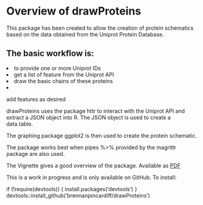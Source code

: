 # Overview of drawProteins
This package has been created to allow the creation of protein schematics based on the data obtained from the Uniprot Protein Database. 

## The basic workflow is:
<li> to provide one or more Uniprot IDs
<li> get a list of feature from the Uniprot API
<li> draw the basic chains of these proteins
<li> add features as desired

drawProteins uses the package httr to interact with the Uniprot API and extract a JSON object into R. The JSON object is used to create a data.table. 

The graphing package ggplot2 is then used to create the protein schematic. 

The package works best when pipes %>% provided by the magrittr package are also used. 

The Vignette gives a good overview of the package. Available as [PDF](https://github.com/brennanpincardiff/drawProteins/blob/master/vignettes/drawProteins_BiocStyle_pdf_output.pdf)

This is a work in progress and is only available on GitHub.
To install: 

if (!require(devtools)) {
    install.packages('devtools')
}
devtools::install_github('brennanpincardiff/drawProteins')

